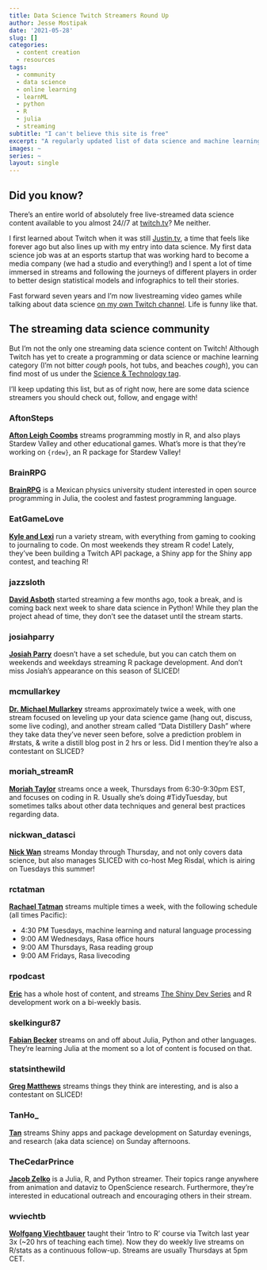 ```yaml
---
title: Data Science Twitch Streamers Round Up
author: Jesse Mostipak
date: '2021-05-28'
slug: []
categories:
  - content creation
  - resources
tags:
  - community
  - data science
  - online learning
  - learnML
  - python
  - R
  - julia
  - streaming
subtitle: "I can't believe this site is free"
excerpt: "A regularly updated list of data science and machine learning Twitch streamers, coding in R, Python, and//or Julia!"
images: ~
series: ~
layout: single
---
```

## Did you know?
There's an entire world of absolutely free live-streamed data science content 
available to you almost 24//7 at [twitch.tv](www.twitch.tv)? 
Me neither. 

I first learned about Twitch when it was still [Justin.tv](https://en.wikipedia.org/wiki/Justin.tv), 
a time that feels like forever ago but also lines up with my entry into data science. 
My first data science job was at an esports startup that was working hard to become a media company (we had a studio and everything!) and I spent a lot of time immersed in streams and following the journeys of different players in order to better design statistical models and infographics to tell their stories.  

Fast forward seven years and I'm now livestreaming video games while talking about data science [on my own Twitch channel](https://www.twitch.tv/kierisi). Life is funny like that.  

## The streaming data science community
But I'm not the only one streaming data science content on Twitch! Although Twitch has yet to create a programming or data science or machine learning category (I'm not bitter *cough* pools, hot tubs, and beaches *cough*), you can find most of us under the [Science & Technology tag](https://www.twitch.tv/directory/game/Science%20%26%20Technology).  

I'll keep updating this list, but as of right now, here are some data science streamers you should check out, follow, and engage with!   

### AftonSteps
**[Afton Leigh Coombs](https://www.twitch.tv/aftonsteps)** streams programming mostly in R, and also plays Stardew Valley and other educational games. 
What's more is that they're working on `{rdew}`, an R package for Stardew Valley!

### BrainRPG
**[BrainRPG](https://www.twitch.tv/BrainRPG)** is a Mexican physics university student interested in open source programming in Julia, the coolest and fastest programming language.

### EatGameLove
**[Kyle and Lexi](https://www.twitch.tv/theeatgamelove)** run a variety stream, with everything from gaming to cooking to journaling to code. On most weekends they stream R code! Lately, they've been building a Twitch API package, a Shiny app for the Shiny app contest, and teaching R!

### jazzsloth
**[David Asboth](https://www.twitch.tv/jazzsloth)** started streaming a few months ago, took a break, and is coming back next week to share data science in Python!
While they plan the project ahead of time, they don't see the dataset until the stream starts.

### josiahparry
**[Josiah Parry](https://www.twitch.tv/josiahparry)** doesn't have a set schedule, but you can catch them on weekends and weekdays streaming R package development. And don't miss Josiah's appearance on this season of SLICED!

### mcmullarkey 
**[Dr. Michael Mullarkey](https://www.twitch.tv/mcmullarkey)** streams approximately twice a week, with one stream focused  on leveling up your data science game (hang out, discuss, some live coding), and another stream called "Data Distillery Dash" where they take data they've never seen before, solve a prediction problem in #rstats, & write a distill blog post in 2 hrs or less. Did I mention they're also a contestant on SLICED?

### moriah_streamR
**[Moriah Taylor](https://www.twitch.tv/mcmullarkey)** streams once a week, Thursdays from 6:30-9:30pm EST, and focuses on coding in R. 
Usually she's doing #TidyTuesday, but sometimes talks about other data techniques and general best practices regarding data.  

### nickwan_datasci
**[Nick Wan](https://www.twitch.tv/nickwan_datasci)** streams Monday through Thursday, and not only covers data science, but also manages SLICED with co-host Meg Risdal, which is airing on Tuesdays this summer!

### rctatman
**[Rachael Tatman](https://www.twitch.tv/rctatman/)** streams multiple times a week, with the following schedule (all times Pacific):  

* 4:30 PM Tuesdays, machine learning and natural language processing
* 9:00 AM Wednesdays, Rasa office hours
* 9:00 AM Thursdays, Rasa reading group
* 9:00 AM Fridays, Rasa livecoding

### rpodcast
**[Eric](https://www.twitch.tv/rpodcast)** has a whole host of content, and streams [The Shiny Dev Series](https://twitter.com/shinydevseries) and R development work on a bi-weekly basis.

### skelkingur87
**[Fabian Becker](https://www.twitch.tv/skelkingur87)** streams on and off about Julia, Python and other languages. They're learning Julia at the moment so a lot of content is focused on that.

### statsinthewild
**[Greg Matthews](https://www.twitch.tv/statsinthewild)** streams things they think are interesting, and is also a contestant on SLICED!

### TanHo_
**[Tan](https://www.twitch.tv/tanho_)** streams Shiny apps and package development on Saturday evenings, and research (aka data science) on Sunday afternoons.

### TheCedarPrince
**[Jacob Zelko](https://www.twitch.tv/thecedarprince)** is a Julia, R, and Python streamer. Their topics range anywhere from animation and dataviz to OpenScience research. Furthermore, they're interested in educational outreach and encouraging others in their stream.

### wviechtb
**[Wolfgang Viechtbauer](https://www.twitch.tv/wviechtb)** taught their 'Intro to R' course via Twitch last year 3x (~20 hrs of teaching each time). Now they do weekly live streams on R/stats as a continuous follow-up. Streams are usually Thursdays at 5pm CET. 
